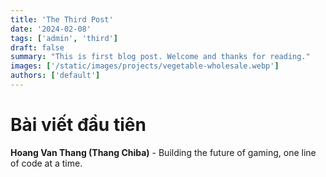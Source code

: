 ```yaml
---
title: 'The Third Post'
date: '2024-02-08'
tags: ['admin', 'third']
draft: false
summary: "This is first blog post. Welcome and thanks for reading."
images: ['/static/images/projects/vegetable-wholesale.webp']
authors: ['default']
---
```



# Bài viết đầu tiên

**Hoang Van Thang (Thang Chiba)** - Building the future of gaming, one line of code at a time.